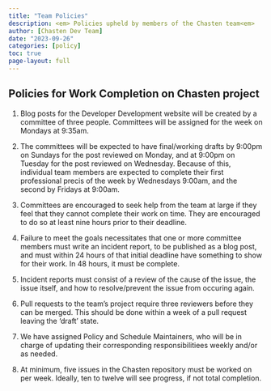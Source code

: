 ```yaml
---
title: "Team Policies"
description: <em> Policies upheld by members of the Chasten team<em>
author: [Chasten Dev Team]
date: "2023-09-26"
categories: [policy]
toc: true
page-layout: full
---
```


## Policies for Work Completion on Chasten project

1. Blog posts for the Developer Development website will be created by a committee
of three people. Committees will be assigned for the week on Mondays at 9:35am.

2. The committees will be expected to have final/working drafts by 9:00pm on
Sundays for the post reviewed on Monday, and at 9:00pm on Tuesday for the post
reviewed on Wednesday. Because of this, individual team members are expected to
complete their first professional precis of the week by Wednesdays 9:00am, and
the second by Fridays at 9:00am. 

3. Committees are encouraged to seek help from the team at large if they feel
that they cannot complete their work on time. They are encouraged to do so at
least nine hours prior to their deadline.

4. Failure to meet the goals necessitates that one or more committee members
must write an incident report, to be published as a blog post, and must within
24 hours of that initial deadline have something to show for their work. In 48
hours, it must be complete.

5. Incident reports must consist of a review of the cause of the issue, the issue
itself, and how to resolve/prevent the issue from occuring again.

6. Pull requests to the team's project require three reviewers before they can
be merged. This should be done within a week of a pull request leaving the
'draft' state.

7. We have assigned Policy and Schedule Maintainers, who will be in charge of
updating their corresponding responsibilitiees weekly and/or as needed.

8. At minimum, five issues in the Chasten repository must be worked on per week.
Ideally, ten to twelve will see progress, if not total completion.
